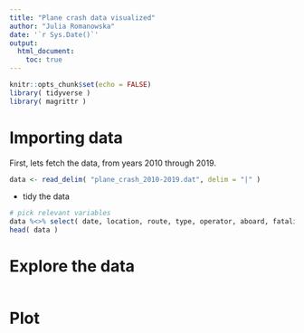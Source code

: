 ```yaml
---
title: "Plane crash data visualized"
author: "Julia Romanowska"
date: '`r Sys.Date()`'
output:
  html_document:
    toc: true
---
```


```r
knitr::opts_chunk$set(echo = FALSE)
library( tidyverse )
library( magrittr )
```

# Importing data

First, lets fetch the data, from years 2010 through 2019.

```r
data <- read_delim( "plane_crash_2010-2019.dat", delim = "|" )
```

* tidy the data

```r
# pick relevant variables
data %<>% select( date, location, route, type, operator, aboard, fatalities, route )
head( data )
```

# Explore the data 

```r

```

# Plot

```r

```


